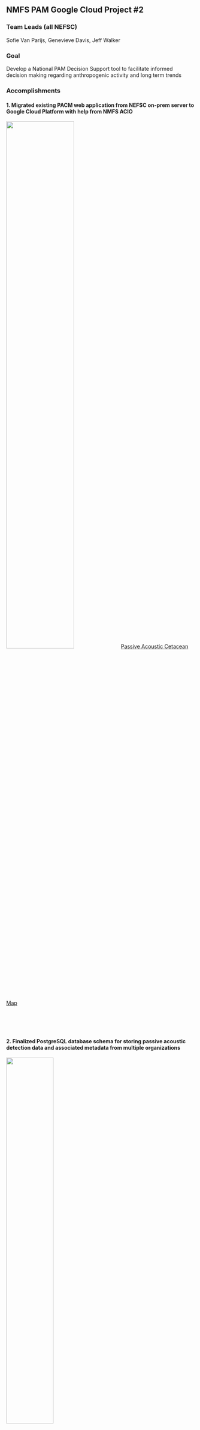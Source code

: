 ## NMFS PAM Google Cloud Project #2

### Team Leads (all NEFSC)
Sofie Van Parijs, Genevieve Davis, Jeff Walker

### Goal 
Develop a National PAM Decision Support tool to facilitate informed decision making regarding anthropogenic activity and long term trends

### Accomplishments

#### 1. Migrated existing PACM web application from NEFSC on-prem server to Google Cloud Platform with help from NMFS ACIO
![](/content/images/Priority_project_graphics/cloud_2/PACM_migration.PNG){width=60%}
[Passive Acoustic Cetacean Map](https://apps-nefsc.fisheries.noaa.gov/pacm/#/narw)

\
\
\


#### 2. Finalized PostgreSQL database schema for storing passive acoustic detection data and associated metadata from multiple organizations

![](/content/images/Priority_project_graphics/cloud_2/schema_workflow.PNG){width=50%}

\
\
\


#### 3. Cleaned, transformed, merged all available legacy data from multiple sources into new schema using {targets} R package

![](/content/images/Priority_project_graphics/cloud_2/legacy_data_merge.PNG)